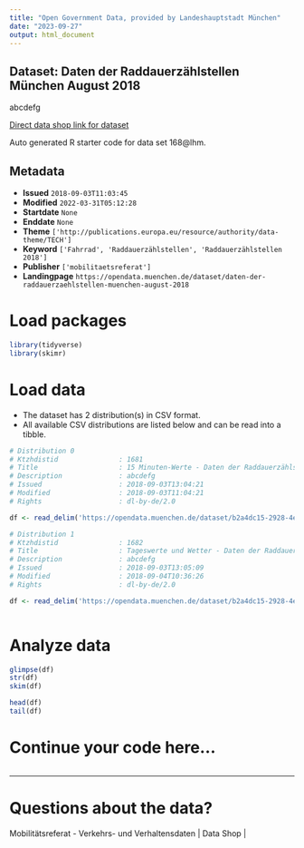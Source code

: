 ```yaml
---
title: "Open Government Data, provided by Landeshauptstadt München"
date: "2023-09-27"
output: html_document
---
```


## Dataset: Daten der Raddauerzählstellen München August 2018

abcdefg

[Direct data shop link for dataset](https://opendata.muenchen.de/dataset/daten-der-raddauerzaehlstellen-muenchen-august-2018)

Auto generated R starter code for data set 168@lhm.

## Metadata

- **Issued** `2018-09-03T11:03:45`
- **Modified** `2022-03-31T05:12:28`
- **Startdate** `None`
- **Enddate** `None`
- **Theme** `['http://publications.europa.eu/resource/authority/data-theme/TECH']`
- **Keyword** `['Fahrrad', 'Raddauerzählstellen', 'Raddauerzählstellen 2018']`
- **Publisher** `['mobilitaetsreferat']`
- **Landingpage** `https://opendata.muenchen.de/dataset/daten-der-raddauerzaehlstellen-muenchen-august-2018`


# Load packages

```r

library(tidyverse)
library(skimr)

```

# Load data

-   The dataset has 2 distribution(s) in CSV format.
-   All available CSV distributions are listed below and can be read into a tibble.

```r

# Distribution 0
# Ktzhdistid               : 1681
# Title                    : 15 Minuten-Werte - Daten der Raddauerzählstellen München August 2018 
# Description              : abcdefg
# Issued                   : 2018-09-03T13:04:21
# Modified                 : 2018-09-03T11:04:21
# Rights                   : dl-by-de/2.0

df <- read_delim('https://opendata.muenchen.de/dataset/b2a4dc15-2928-4e94-a0a3-df1177ed6ce7/resource/96f0566e-1811-4e3e-9cdb-e7bc8cddb206/download/rad20180815min.csv')

# Distribution 1
# Ktzhdistid               : 1682
# Title                    : Tageswerte und Wetter - Daten der Raddauerzählstellen München August 2018
# Description              : abcdefg
# Issued                   : 2018-09-03T13:05:09
# Modified                 : 2018-09-04T10:36:26
# Rights                   : dl-by-de/2.0

df <- read_delim('https://opendata.muenchen.de/dataset/b2a4dc15-2928-4e94-a0a3-df1177ed6ce7/resource/cefe233a-a6fa-4b43-92ed-a2266994ff68/download/rad201808tage.csv')



```

# Analyze data

```r

glimpse(df)
str(df)
skim(df)

head(df)
tail(df)

```

# Continue your code here...

```r

```

------------------------------------------------------------------------

# Questions about the data?

Mobilitätsreferat - Verkehrs- und Verhaltensdaten | Data Shop | 
